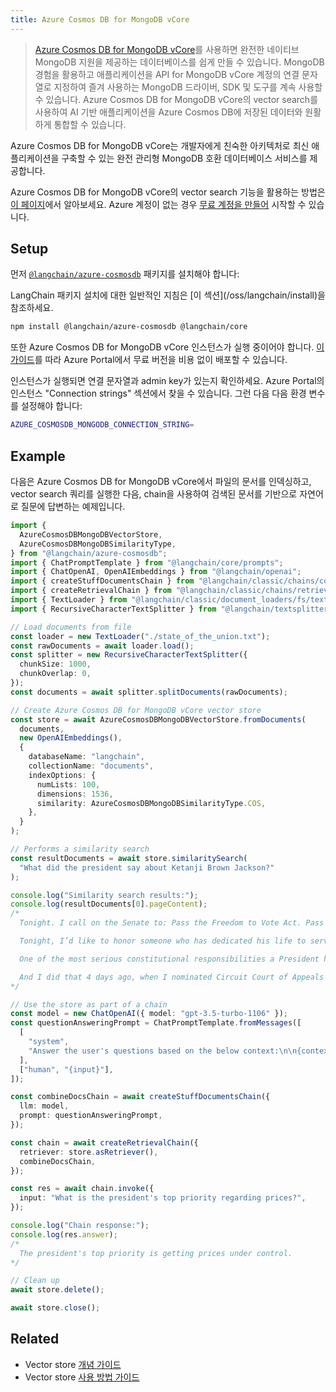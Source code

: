 ```yaml
---
title: Azure Cosmos DB for MongoDB vCore
---
```


> [Azure Cosmos DB for MongoDB vCore](https://learn.microsoft.com/azure/cosmos-db/mongodb/vcore/)를 사용하면 완전한 네이티브 MongoDB 지원을 제공하는 데이터베이스를 쉽게 만들 수 있습니다. MongoDB 경험을 활용하고 애플리케이션을 API for MongoDB vCore 계정의 연결 문자열로 지정하여 즐겨 사용하는 MongoDB 드라이버, SDK 및 도구를 계속 사용할 수 있습니다. Azure Cosmos DB for MongoDB vCore의 vector search를 사용하여 AI 기반 애플리케이션을 Azure Cosmos DB에 저장된 데이터와 원활하게 통합할 수 있습니다.

Azure Cosmos DB for MongoDB vCore는 개발자에게 친숙한 아키텍처로 최신 애플리케이션을 구축할 수 있는 완전 관리형 MongoDB 호환 데이터베이스 서비스를 제공합니다.

Azure Cosmos DB for MongoDB vCore의 vector search 기능을 활용하는 방법은 [이 페이지](https://learn.microsoft.com/azure/cosmos-db/mongodb/vcore/vector-search)에서 알아보세요. Azure 계정이 없는 경우 [무료 계정을 만들어](https://azure.microsoft.com/free/) 시작할 수 있습니다.

## Setup

먼저 [`@langchain/azure-cosmosdb`](https://www.npmjs.com/package/@langchain/azure-cosmosdb) 패키지를 설치해야 합니다:

<Tip>
LangChain 패키지 설치에 대한 일반적인 지침은 [이 섹션](/oss/langchain/install)을 참조하세요.
</Tip>

```bash npm
npm install @langchain/azure-cosmosdb @langchain/core
```

또한 Azure Cosmos DB for MongoDB vCore 인스턴스가 실행 중이어야 합니다. [이 가이드](https://learn.microsoft.com/azure/cosmos-db/mongodb/vcore/quickstart-portal)를 따라 Azure Portal에서 무료 버전을 비용 없이 배포할 수 있습니다.

인스턴스가 실행되면 연결 문자열과 admin key가 있는지 확인하세요. Azure Portal의 인스턴스 "Connection strings" 섹션에서 찾을 수 있습니다. 그런 다음 다음 환경 변수를 설정해야 합니다:

```bash .env vars
AZURE_COSMOSDB_MONGODB_CONNECTION_STRING=
```

## Example

다음은 Azure Cosmos DB for MongoDB vCore에서 파일의 문서를 인덱싱하고, vector search 쿼리를 실행한 다음, chain을 사용하여 검색된 문서를 기반으로 자연어로 질문에 답변하는 예제입니다.

```typescript
import {
  AzureCosmosDBMongoDBVectorStore,
  AzureCosmosDBMongoDBSimilarityType,
} from "@langchain/azure-cosmosdb";
import { ChatPromptTemplate } from "@langchain/core/prompts";
import { ChatOpenAI, OpenAIEmbeddings } from "@langchain/openai";
import { createStuffDocumentsChain } from "@langchain/classic/chains/combine_documents";
import { createRetrievalChain } from "@langchain/classic/chains/retrieval";
import { TextLoader } from "@langchain/classic/document_loaders/fs/text";
import { RecursiveCharacterTextSplitter } from "@langchain/textsplitters";

// Load documents from file
const loader = new TextLoader("./state_of_the_union.txt");
const rawDocuments = await loader.load();
const splitter = new RecursiveCharacterTextSplitter({
  chunkSize: 1000,
  chunkOverlap: 0,
});
const documents = await splitter.splitDocuments(rawDocuments);

// Create Azure Cosmos DB for MongoDB vCore vector store
const store = await AzureCosmosDBMongoDBVectorStore.fromDocuments(
  documents,
  new OpenAIEmbeddings(),
  {
    databaseName: "langchain",
    collectionName: "documents",
    indexOptions: {
      numLists: 100,
      dimensions: 1536,
      similarity: AzureCosmosDBMongoDBSimilarityType.COS,
    },
  }
);

// Performs a similarity search
const resultDocuments = await store.similaritySearch(
  "What did the president say about Ketanji Brown Jackson?"
);

console.log("Similarity search results:");
console.log(resultDocuments[0].pageContent);
/*
  Tonight. I call on the Senate to: Pass the Freedom to Vote Act. Pass the John Lewis Voting Rights Act. And while you’re at it, pass the Disclose Act so Americans can know who is funding our elections.

  Tonight, I’d like to honor someone who has dedicated his life to serve this country: Justice Stephen Breyer—an Army veteran, Constitutional scholar, and retiring Justice of the United States Supreme Court. Justice Breyer, thank you for your service.

  One of the most serious constitutional responsibilities a President has is nominating someone to serve on the United States Supreme Court.

  And I did that 4 days ago, when I nominated Circuit Court of Appeals Judge Ketanji Brown Jackson. One of our nation’s top legal minds, who will continue Justice Breyer’s legacy of excellence.
*/

// Use the store as part of a chain
const model = new ChatOpenAI({ model: "gpt-3.5-turbo-1106" });
const questionAnsweringPrompt = ChatPromptTemplate.fromMessages([
  [
    "system",
    "Answer the user's questions based on the below context:\n\n{context}",
  ],
  ["human", "{input}"],
]);

const combineDocsChain = await createStuffDocumentsChain({
  llm: model,
  prompt: questionAnsweringPrompt,
});

const chain = await createRetrievalChain({
  retriever: store.asRetriever(),
  combineDocsChain,
});

const res = await chain.invoke({
  input: "What is the president's top priority regarding prices?",
});

console.log("Chain response:");
console.log(res.answer);
/*
  The president's top priority is getting prices under control.
*/

// Clean up
await store.delete();

await store.close();
```

## Related

- Vector store [개념 가이드](/oss/integrations/vectorstores)
- Vector store [사용 방법 가이드](/oss/integrations/vectorstores)
```